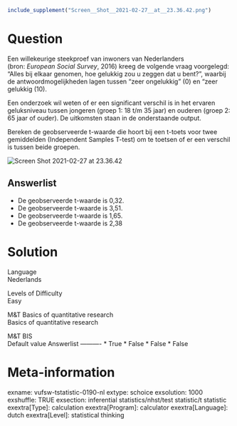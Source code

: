 ```r
include_supplement("Screen__Shot__2021-02-27__at__23.36.42.png")
```

Question
========
Een willekeurige steekproef van inwoners van Nederlanders
(bron: *European Social Survey*, 2016) kreeg de volgende vraag
voorgelegd: “Alles bij elkaar genomen, hoe gelukkig zou u zeggen dat u
bent?”, waarbij de antwoordmogelijkheden lagen tussen “zeer ongelukkig”
(0) en “zeer gelukkig (10).  
  
Een onderzoek wil weten of er een significant verschil is in het ervaren
geluksniveau tussen jongeren (groep 1: 18 t/m 35 jaar) en ouderen (groep
2: 65 jaar of ouder). De uitkomsten staan in de onderstaande output.  
  
Bereken de geobserveerde t-waarde die hoort bij een t-toets voor twee
gemiddelden (Independent Samples T-test) om te toetsen of er een
verschil is tussen beide groepen.  
  
<img src="Screen__Shot__2021-02-27__at__23.36.42.png"
class="fr-fic fr-dii enlargeimage tvcss_2"
alt="Screen Shot 2021-02-27 at 23.36.42" />

Answerlist
----------
* De geobserveerde t-waarde is 0,32.
* De geobserveerde t-waarde is 3,51.
* De geobserveerde t-waarde is 1,65.
* De geobserveerde t-waarde is 2,38

Solution
========











Language  
Nederlands

Levels of Difficulty  
Easy

M&T Basics of quantitative research  
Basics of quantitative research

M&T BIS  
Default value
Answerlist
----------
* True
* False
* False
* False

Meta-information
================
exname: vufsw-tstatistic-0190-nl
extype: schoice
exsolution: 1000
exshuffle: TRUE
exsection: inferential statistics/nhst/test statistic/t statistic
exextra[Type]: calculation
exextra[Program]: calculator
exextra[Language]: dutch
exextra[Level]: statistical thinking

